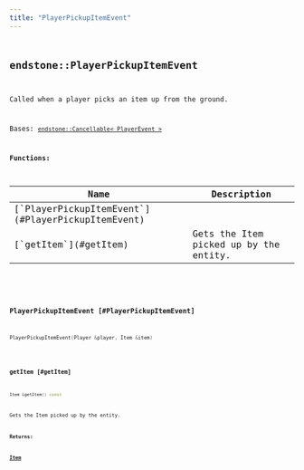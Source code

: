 ```yaml
---
title: "PlayerPickupItemEvent"
---
```


## <code className="doc-symbol doc-symbol-class"/> endstone::PlayerPickupItemEvent

Called when a player picks an item up from the ground.


Bases: [`endstone::Cancellable< PlayerEvent >`](cancellable)
















**Functions:**

<table>
<thead>
   <tr>
      <th>Name</th>
      <th>Description</th>
   </tr>
</thead>
<tbody>
<tr key="classendstone_1_1_player_pickup_item_event_1a2ffe5a51d8b0c22799ba4db466fc6f91">
    <td>[`PlayerPickupItemEvent`](#PlayerPickupItemEvent)</td>
    <td></td>
</tr>
<tr key="classendstone_1_1_player_pickup_item_event_1af2e2a3c35dde44219709a5303569979c">
    <td>[`getItem`](#getItem)</td>
    <td>Gets the Item picked up by the entity.</td>
</tr>
</tbody>
</table>

### <code className="doc-symbol doc-symbol-function"/> PlayerPickupItemEvent [#PlayerPickupItemEvent]

```cpp
PlayerPickupItemEvent(Player &player, Item &item)
```
### <code className="doc-symbol doc-symbol-function"/> getItem [#getItem]

```cpp
Item &getItem() const
```

Gets the Item picked up by the entity.





**Returns:**

[**Item**](classendstone_1_1_item.md) 





        